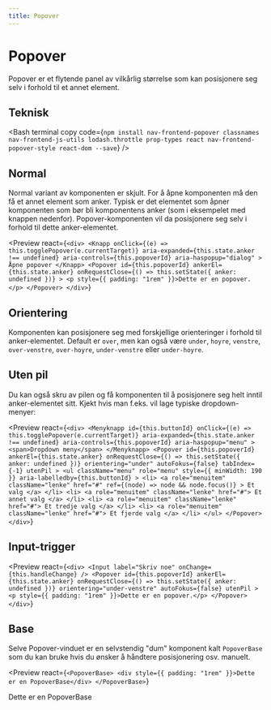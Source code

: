 ```yaml
---
title: Popover
---
```


# Popover

Popover er et flytende panel av vilkårlig størrelse som kan posisjonere seg selv i forhold til et annet element.

<TableOfContents />

## Teknisk

<Bash
  terminal
  copy
  code={`npm install nav-frontend-popover classnames nav-frontend-js-utils lodash.throttle prop-types react nav-frontend-popover-style react-dom --save`}
/>

<Npm packName="nav-frontend-popover" imports="Popover" defaultExport />

## Normal

Normal variant av komponenten er skjult. For å åpne komponenten må den få et annet element som anker.
Typisk er det elementet som åpner komponenten som bør bli komponentens anker (som i eksempelet med knappen
nedenfor). Popover-komponenten vil da posisjonere seg selv i forhold til dette anker-elementet.

<Preview
  react={`<div>
        <Knapp
          onClick={(e) => this.togglePopover(e.currentTarget)}
          aria-expanded={this.state.anker !== undefined}
          aria-controls={this.popoverId}
          aria-haspopup="dialog"
        >
          Åpne popover
        </Knapp>
        <Popover
          id={this.popoverId}
          ankerEl={this.state.anker}
          onRequestClose={() => this.setState({ anker: undefined })}
        >
          <p style={{ padding: "1rem" }}>Dette er en popover.</p>
        </Popover>
      </div>`}
>
  <PopoverNormalEksempel />
</Preview>

## Orientering

Komponenten kan posisjonere seg med forskjellige orienteringer i forhold til anker-elementet. Default er `over`, men
kan også være `under`, `hoyre`, `venstre`, `over-venstre`, `over-hoyre`, `under-venstre` eller `under-hoyre`.

<!--
<Preview react={`<div>
        <div style={{ width: 204 }}>
          <Select
            label="Velg orientering"
            onChange={(e) => this.setState({ orientering: e.target.value })}
            defaultValue={this.state.orientering}
          >
            <option value="over">Over</option>
            <option value="under">Under</option>
            <option value="hoyre">Høyre</option>
            <option value="venstre">Venstre</option>
            <option value="over-venstre">Over, fra venstre kant</option>
            <option value="over-hoyre">Over, fra høyre kant</option>
            <option value="under-venstre">Under, fra venstre kant</option>
            <option value="under-hoyre">Under, fra høyre kant</option>
          </Select>
          <Knapp onClick={(e) => this.togglePopover(e.currentTarget)}>
            Åpne popover
          </Knapp>
        </div>

        <Popover
          ankerEl={this.state.anker}
          onRequestClose={() => this.setState({ anker: undefined })}
          orientering={this.state.orientering}
        >
          <p style={{ margin: "1rem", maxWidth: 300 }}>
            Dette er en popover som bruker{" "}
            <code className="inline">orientering</code>
            -propen til å posisjonere seg i forhold til ankeret sitt.
          </p>
        </Popover>
      </div>`}>

  <PopoverOrienteringEksempel />
</Preview>


 -->

## Uten pil

Du kan også skru av pilen og få komponenten til å posisjonere seg helt inntil anker-elementet sitt. Kjekt hvis man f.eks. vil lage typiske dropdown-menyer:

<Preview
  react={`<div>
        <Menyknapp
          id={this.buttonId}
          onClick={(e) => this.togglePopover(e.currentTarget)}
          aria-expanded={this.state.anker !== undefined}
          aria-controls={this.popoverId}
          aria-haspopup="menu"
        >
          <span>Dropdown meny</span>
        </Menyknapp>
        <Popover
          id={this.popoverId}
          ankerEl={this.state.anker}
          onRequestClose={() => this.setState({ anker: undefined })}
          orientering="under"
          autoFokus={false}
          tabIndex={-1}
          utenPil
        >
          <ul
            className="menu"
            role="menu"
            style={{ minWidth: 190 }}
            aria-labelledby={this.buttonId}
          >
            <li>
              <a
                role="menuitem"
                className="lenke"
                href="#"
                ref={(node) => node && node.focus()}
              >
                Et valg
              </a>
            </li>
            <li>
              <a role="menuitem" className="lenke" href="#">
                Et annet valg
              </a>
            </li>
            <li>
              <a role="menuitem" className="lenke" href="#">
                Et tredje valg
              </a>
            </li>
            <li>
              <a role="menuitem" className="lenke" href="#">
                Et fjerde valg
              </a>
            </li>
          </ul>
        </Popover>
      </div>`}
>
  <PopoverDropdownEksempel />
</Preview>

## Input-trigger

<Preview
  react={`<div>
        <Input label="Skriv noe" onChange={this.handleChange} />
        <Popover
          id={this.popoverId}
          ankerEl={this.state.anker}
          onRequestClose={() => this.setState({ anker: undefined })}
          orientering="under-venstre"
          autoFokus={false}
          utenPil
        >
          <p style={{ padding: "1rem" }}>Dette er en popover.</p>
        </Popover>
      </div>`}
>
  <PopoverInputEksempel />
</Preview>

## Base

Selve Popover-vinduet er en selvstendig "dum" komponent kalt `PopoverBase` som du kan bruke hvis du
ønsker å håndtere posisjonering osv. manuelt.

<Preview
  react={`<PopoverBase>
    <div style={{ padding: "1rem" }}>Dette er en PopoverBase</div>
  </PopoverBase>`}
>
  <PopoverBase>
    <div style={{ padding: "1rem" }}>Dette er en PopoverBase</div>
  </PopoverBase>
</Preview>
